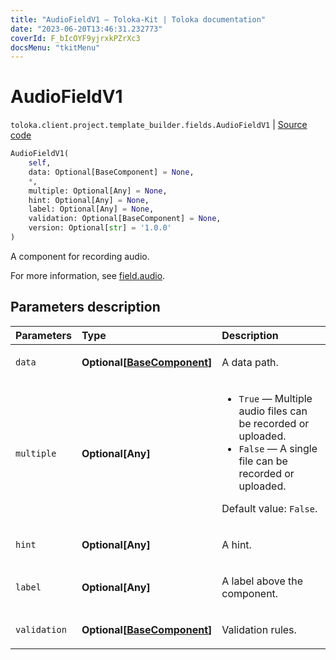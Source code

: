 ```yaml
---
title: "AudioFieldV1 — Toloka-Kit | Toloka documentation"
date: "2023-06-20T13:46:31.232773"
coverId: F_bIcOYF9yjrxkPZrXc3
docsMenu: "tkitMenu"
---
```


# AudioFieldV1

`toloka.client.project.template_builder.fields.AudioFieldV1` | [Source code](https://github.com/Toloka/toloka-kit/blob/v1.2.0/src/client/project/template_builder/fields.py#L74)

```python
AudioFieldV1(
    self,
    data: Optional[BaseComponent] = None,
    *,
    multiple: Optional[Any] = None,
    hint: Optional[Any] = None,
    label: Optional[Any] = None,
    validation: Optional[BaseComponent] = None,
    version: Optional[str] = '1.0.0'
)
```

A component for recording audio.

For more information, see [field.audio](/docs/template-builder/reference/field.audio).

## Parameters description

| Parameters | Type | Description |
| :----------| :----| :-----------|
`data`|**Optional\[[BaseComponent](/docs/toloka-kit/reference/toloka.client.project.template_builder.base.BaseComponent)\]**|<p>A data path.</p>
`multiple`|**Optional\[Any\]**|<ul> <li>`True` — Multiple audio files can be recorded or uploaded.</li> <li>`False` — A single file can be recorded or uploaded.</li> </ul> <p>Default value: `False`.</p>
`hint`|**Optional\[Any\]**|<p>A hint.</p>
`label`|**Optional\[Any\]**|<p>A label above the component.</p>
`validation`|**Optional\[[BaseComponent](/docs/toloka-kit/reference/toloka.client.project.template_builder.base.BaseComponent)\]**|<p>Validation rules.</p>